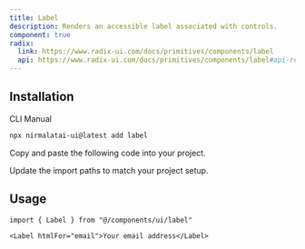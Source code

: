 ```yaml
---
title: Label
description: Renders an accessible label associated with controls.
component: true
radix:
  link: https://www.radix-ui.com/docs/primitives/components/label
  api: https://www.radix-ui.com/docs/primitives/components/label#api-reference
---
```


<ComponentPreview name="label-demo" />

## Installation

<Tabs defaultValue="cli">

<TabsList>
  <TabsTrigger value="cli">CLI</TabsTrigger>
  <TabsTrigger value="manual">Manual</TabsTrigger>
</TabsList>
<TabsContent value="cli">

```bash
npx nirmalatai-ui@latest add label
```

</TabsContent>

<TabsContent value="manual">

<Steps>

<Step>Copy and paste the following code into your project.</Step>

<ComponentSource name="label" />

<Step>Update the import paths to match your project setup.</Step>

</Steps>

</TabsContent>

</Tabs>

## Usage

```tsx
import { Label } from "@/components/ui/label"
```

```tsx
<Label htmlFor="email">Your email address</Label>
```
